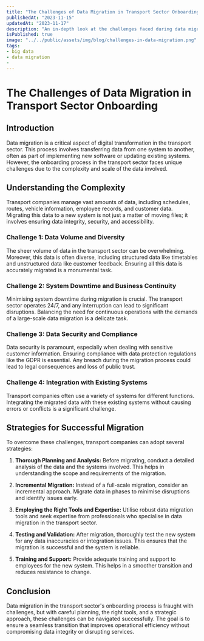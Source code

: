 ```yaml
---
title: "The Challenges of Data Migration in Transport Sector Onboarding"
publishedAt: "2023-11-15"
updatedAt: "2023-11-17"
description: "An in-depth look at the challenges faced during data migration in the transport sector and strategies for successful onboarding."
isPublished: true
image: "../../public/assets/img/blog/challenges-in-data-migration.png"
tags: 
- big data
- data migration
- 
---
```


# The Challenges of Data Migration in Transport Sector Onboarding

## Introduction
Data migration is a critical aspect of digital transformation in the transport sector. This process involves transferring data from one system to another, often as part of implementing new software or updating existing systems. However, the onboarding process in the transport sector faces unique challenges due to the complexity and scale of the data involved. 


## Understanding the Complexity
Transport companies manage vast amounts of data, including schedules, routes, vehicle information, employee records, and customer data. Migrating this data to a new system is not just a matter of moving files; it involves ensuring data integrity, security, and accessibility.


### Challenge 1: Data Volume and Diversity
The sheer volume of data in the transport sector can be overwhelming. Moreover, this data is often diverse, including structured data like timetables and unstructured data like customer feedback. Ensuring all this data is accurately migrated is a monumental task.


### Challenge 2: System Downtime and Business Continuity
Minimising system downtime during migration is crucial. The transport sector operates 24/7, and any interruption can lead to significant disruptions. Balancing the need for continuous operations with the demands of a large-scale data migration is a delicate task.


### Challenge 3: Data Security and Compliance
Data security is paramount, especially when dealing with sensitive customer information. Ensuring compliance with data protection regulations like the GDPR is essential. Any breach during the migration process could lead to legal consequences and loss of public trust.


### Challenge 4: Integration with Existing Systems
Transport companies often use a variety of systems for different functions. Integrating the migrated data with these existing systems without causing errors or conflicts is a significant challenge.


## Strategies for Successful Migration
To overcome these challenges, transport companies can adopt several strategies:

1. **Thorough Planning and Analysis:** Before migrating, conduct a detailed analysis of the data and the systems involved. This helps in understanding the scope and requirements of the migration.

2. **Incremental Migration:** Instead of a full-scale migration, consider an incremental approach. Migrate data in phases to minimise disruptions and identify issues early.

3. **Employing the Right Tools and Expertise:** Utilise robust data migration tools and seek expertise from professionals who specialise in data migration in the transport sector.

4. **Testing and Validation:** After migration, thoroughly test the new system for any data inaccuracies or integration issues. This ensures that the migration is successful and the system is reliable.

5. **Training and Support:** Provide adequate training and support to employees for the new system. This helps in a smoother transition and reduces resistance to change.


## Conclusion


Data migration in the transport sector's onboarding process is fraught with challenges, but with careful planning, the right tools, and a strategic approach, these challenges can be navigated successfully. The goal is to ensure a seamless transition that improves operational efficiency without compromising data integrity or disrupting services.
